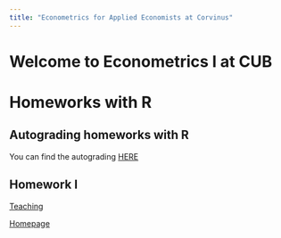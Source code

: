 ```yaml
---
title: "Econometrics for Applied Economists at Corvinus"
---
```


# Welcome to Econometrics I at CUB

# Homeworks with R

## Autograding homeworks with R

You can find the autograding [HERE](/teaching/autograde/app_fin.R)


## Homework I




[Teaching](./teaching.html) 

[Homepage](./index.html)